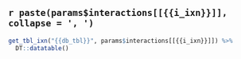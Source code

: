 
## `r paste(params$interactions[[{{i_ixn}}]], collapse = ', ')`

```r
get_tbl_ixn("{{db_tbl}}", params$interactions[[{{i_ixn}}]]) %>% 
  DT::datatable()
```
